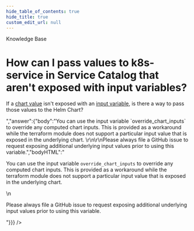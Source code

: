 ```yaml
---
hide_table_of_contents: true
hide_title: true
custom_edit_url: null
---
```



<CenterLayout>
<span className="title">Knowledge Base</span>
<h1>How can I pass values to k8s-service in Service Catalog that aren&apos;t exposed with input variables?</h1>
<GitHub discussion={{"id":"D_kwDOF8slf84APR1f","number":351,"author":{"login":"autero1"},"title":"How can I pass values to k8s-service in Service Catalog that aren't exposed with input variables?","body":"If a [chart value](https://github.com/gruntwork-io/helm-kubernetes-services/blob/master/charts/k8s-service/values.yaml) isn't exposed with an [input variable](https://github.com/gruntwork-io/terraform-aws-service-catalog/blob/master/modules/services/k8s-service/variables.tf), is there a way to pass those values to the Helm Chart?","bodyHTML":"<p dir=\"auto\">If a <a href=\"https://github.com/gruntwork-io/helm-kubernetes-services/blob/master/charts/k8s-service/values.yaml\">chart value</a> isn't exposed with an <a href=\"https://github.com/gruntwork-io/terraform-aws-service-catalog/blob/master/modules/services/k8s-service/variables.tf\">input variable</a>, is there a way to pass those values to the Helm Chart?</p>","answer":{"body":"You can use the input variable `override_chart_inputs` to override any computed chart inputs. This is provided as a workaround while the terraform module does not support a particular input value that is exposed in the underlying chart. \r\n\r\nPlease always file a GitHub issue to request exposing additional underlying input values prior to using this variable.","bodyHTML":"<p dir=\"auto\">You can use the input variable <code class=\"notranslate\">override_chart_inputs</code> to override any computed chart inputs. This is provided as a workaround while the terraform module does not support a particular input value that is exposed in the underlying chart.</p>\n<p dir=\"auto\">Please always file a GitHub issue to request exposing additional underlying input values prior to using this variable.</p>"}}} />

</CenterLayout>
  

<!-- ##DOCS-SOURCER-START
{
  "sourcePlugin": "github-discussions",
  "hash": "ccff2d6236a472edd55760fe82fa2e92"
}
##DOCS-SOURCER-END -->
